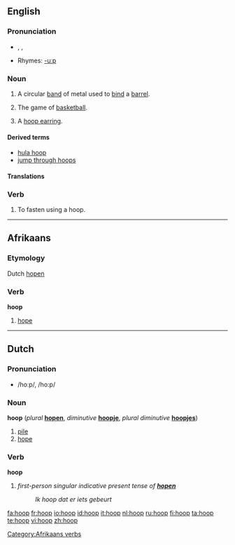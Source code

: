 {{see|hoop}}
==English==

===Pronunciation===
* {{enPR|ho͞op}}, {{IPA|/huːp/}}, {{SAMPA|/hu:p/}}
* Rhymes: [[Rhymes:English:-uːp|-uːp]]

===Noun===
{{en-noun}}

# A circular [[band]] of metal used to [[bind]] a [[barrel]].
# {{italbrac|plural}} The game of [[basketball]].
# A [[hoop earring]].

====Derived terms====
* [[hula hoop]]
* [[jump through hoops]]

====Translations====

{{trans-top|circular band of metal used to bind a barrel}}
{{trans-mid}}
{{trans-bottom}}

{{trans-top|hoops: basketball}}
{{trans-mid}}
{{trans-bottom}}

{{trans-top|large, circular earring}}
{{trans-mid}}
{{trans-bottom}}

===Verb===
{{enverb}}
# To fasten using a hoop.

----

==Afrikaans==

===Etymology===
Dutch [[hopen]]

===Verb===
'''hoop'''

# [[hope]]

[[Category:Afrikaans verbs]]

----

==Dutch==

===Pronunciation===
* /hoːp/, /ho:p/

===Noun===
'''hoop''' (''plural'' '''[[hopen]]''', ''diminutive'' '''[[hoopje]]''', ''plural diminutive'' '''[[hoopjes]]''')

# [[pile]]
# [[hope]]

===Verb===
'''hoop'''

# ''first-person singular indicative present tense of '''[[hopen]]'''''<!--[[hope]]-->
#: ''Ik hoop dat er iets gebeurt''<!--provide a translation, please-->

[[fa:hoop]]
[[fr:hoop]]
[[io:hoop]]
[[id:hoop]]
[[it:hoop]]
[[nl:hoop]]
[[ru:hoop]]
[[fi:hoop]]
[[ta:hoop]]
[[te:hoop]]
[[vi:hoop]]
[[zh:hoop]]
